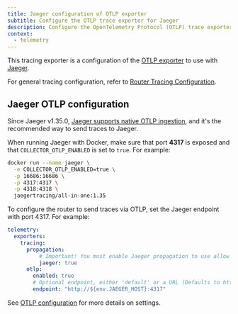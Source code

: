 ```yaml
---
title: Jaeger configuration of OTLP exporter
subtitle: Configure the OTLP trace exporter for Jaeger
description: Configure the OpenTelemetry Protocol (OTLP) trace exporter for Jaeger in the Apollo GraphOS Router or Apollo Router Core.
context:
  - telemetry
---
```


This tracing exporter is a configuration of the [OTLP exporter](/graphos/routing/observability/telemetry/trace-exporters/otlp) to use with [Jaeger](https://www.jaegertracing.io/).

For general tracing configuration, refer to [Router Tracing Configuration](/router/configuration/telemetry/exporters/tracing/overview).

## Jaeger OTLP configuration

Since Jaeger v1.35.0, [Jaeger supports native OTLP ingestion](https://medium.com/jaegertracing/introducing-native-support-for-opentelemetry-in-jaeger-eb661be8183c), and it's the recommended way to send traces to Jaeger.

When running Jaeger with Docker, make sure that port **4317** is exposed and that `COLLECTOR_OTLP_ENABLED` is set to `true`. For example:

```bash
docker run --name jaeger \
  -e COLLECTOR_OTLP_ENABLED=true \
  -p 16686:16686 \
  -p 4317:4317 \
  -p 4318:4318 \
  jaegertracing/all-in-one:1.35
```

To configure the router to send traces via OTLP, set the Jaeger endpoint with port 4317. For example:

```yaml title="router.yaml"
telemetry:
  exporters:
    tracing:
      propagation:
          # Important! You must enable Jaeger propagation to use allow use of Jaeger headers for traceIDs.
          jaeger: true
      otlp:
        enabled: true
        # Optional endpoint, either 'default' or a URL (Defaults to http://127.0.0.1:4317)
        endpoint: "http://${env.JAEGER_HOST}:4317"
```

See [OTLP configuration](/router/configuration/telemetry/exporters/tracing/otlp#configuration) for more details on settings.
